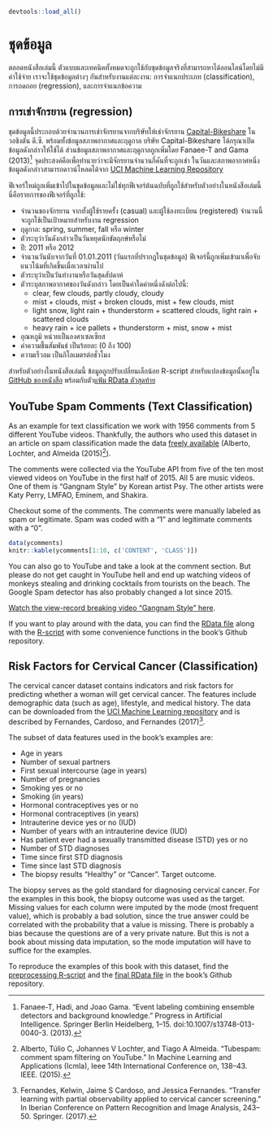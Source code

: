 ```r
devtools::load_all()
```


# ชุดข้อมูล {#data}

ตลอดหนังสือเล่มนี้ ตัวแบบและเทคนิคทั้งหมดจะถูกใช้กับชุดข้อมูลจริงที่สามารถหาได้ออนไลน์โดยไม่มีค่าใช้จ่าย
เราจะใช้ชุดข้อมูลต่างๆ กันสำหรับงานแต่ละงาน:
การจำแนกประเภท (classification), การถดถอย (regression), และการจำแนกข้อความ

## การเช่าจักรยาน (regression) {#bike-data}
ชุดข้อมูลนี้ประกอบด้วยจำนวนการเช่าจักรยานจากบริษัทให้เช่าจักรยาน [Capital-Bikeshare](https://www.capitalbikeshare.com/) ในวอชิงตัน ดี.ซี.
พร้อมทั้งข้อมูลสภาพอากาศและฤดูกาล
บริษัท Capital-Bikeshare ได้กรุณาเปิดข้อมูลดังกล่าวให้ใช้ได้
ส่วนข้อมูลสภาพอากาศและฤดูกาลถูกเพิ่มโดย Fanaee-T and Gama (2013)[^Fanaee] 
จุดประสงค์คือเพื่อทำนายว่าจะมีจักรยานจำนวนกี่คันที่จะถูกเช่า ในวันและสภาพอากาศหนึ่ง
ข้อมูลดังกล่าวสามารถดาวน์โหลดได้จาก [UCI Machine Learning Repository](http://archive.ics.uci.edu/ml/datasets/Bike+Sharing+Dataset)

ฟีเจอร์ใหม่ถูกเพิ่มเข้าไปในชุดข้อมูลและไม่ใช่ทุกฟีเจอร์ต้นฉบับที่ถูกใช้สำหรับตัวอย่างในหนังสือเล่มนี้
นี่คือรายการของฟีเจอร์ที่ถูกใช้:

- จำนวนของจักรยาน จากทั้งผู้ใช้รายครั้ง (casual) และผู้ใช้ลงทะเบียน (registered)
จำนวนนี้จะถูกใช้เป็นเป้าหมายสำหรับงาน regression
- ฤดูกาล: spring, summer, fall หรือ winter
- ตัวระบุว่าวันดังกล่าวเป็นวันหยุดนักขัตฤกษ์หรือไม่
- ปี: 2011 หรือ 2012
- จำนวนวันนับจากวันที่ 01.01.2011 (วันแรกที่ปรากฏในชุดข้อมูล)
ฟีเจอร์นี้ถูกเพิ่มเข้ามาเพื่อจับแนวโน้มที่เกิดขึ้นเมื่อเวลาผ่านไป
- ตัวระบุว่าเป็นวันทำงานหรือวันสุดสัปดาห์
- ตัวระบุสภาพอากาศของวันดังกล่าว โดยเป็นค่าใดค่าหนึ่งดังต่อไปนี้:
    - clear, few clouds, partly cloudy, cloudy
    - mist + clouds, mist + broken clouds, mist + few clouds, mist
    - light snow, light rain + thunderstorm + scattered clouds, light rain + scattered clouds
    - heavy rain + ice pallets + thunderstorm + mist, snow + mist
- อุณหภูมิ หน่วยเป็นองศาเซลเซียส
- ค่าความชื้นสัมพันธ์ เป็นร้อยละ (0 ถึง 100)
- ความเร็วลม เป็นกิโลเมตรต่อชั่วโมง

สำหรับตัวอย่างในหนังสือเล่มนี้ ข้อมูลถูกปรับเปลี่ยนเล็กน้อย
R-script สำหรับแปลงข้อมูลนั้นอยู่ใน [GitHub ของหนังสือ](https://github.com/christophM/interpretable-ml-book/blob/master/R/get-bike-sharing-dataset.R) พร้อมกับตัว[แฟ้ม RData ตัวสุดท้าย](https://github.com/christophM/interpretable-ml-book/blob/master/data/bike.RData)


<!--{pagebreak}-->

## YouTube Spam Comments (Text Classification) {#spam-data}
As an example for text classification we work with 1956 comments from 5 different YouTube videos.
Thankfully, the authors who used this dataset in an article on spam classification made the data  [freely available](https://archive.ics.uci.edu/ml/datasets/YouTube+Spam+Collection) (Alberto, Lochter, and Almeida (2015)[^Alberto]).

The comments were collected via the YouTube API from five of the ten most viewed videos on YouTube in the first half of 2015. 
All 5 are music videos.
One of them is "Gangnam Style" by Korean artist Psy. 
The other artists were Katy Perry, LMFAO, Eminem, and Shakira.


Checkout some of the comments. 
The comments were manually labeled as spam or legitimate.
Spam was coded with a "1" and legitimate comments with a "0".

```r
data(ycomments)
knitr::kable(ycomments[1:10, c('CONTENT', 'CLASS')])
```

You can also go to YouTube and take a look at the comment section.
But please do not get caught in YouTube hell and end up watching videos of monkeys stealing and drinking cocktails from tourists on the beach.
The Google Spam detector has also probably changed a lot since 2015.

[Watch the view-record breaking video "Gangnam Style" here](https://www.youtube.com/watch?v=9bZkp7q19f0&feature=player_embedded).

If you want to play around with the data, you can find the [RData file](https://github.com/christophM/interpretable-ml-book/blob/master/data/ycomments.RData) along with the [R-script](https://github.com/christophM/interpretable-ml-book/blob/master/R/get-SpamTube-dataset.R) with some convenience functions in the book's Github repository.

<!--{pagebreak}-->

## Risk Factors for Cervical Cancer (Classification) {#cervical}

The cervical cancer dataset contains indicators and risk factors for predicting whether a woman will get cervical cancer.
The features include demographic data (such as age), lifestyle, and medical history.
The data can be downloaded from the [UCI Machine Learning repository](https://archive.ics.uci.edu/ml/datasets/Cervical+cancer+%28Risk+Factors%29) and is described by Fernandes, Cardoso, and Fernandes (2017)[^Fernandes].

The subset of data features used in the book's examples are:

- Age in years
- Number of sexual partners
- First sexual intercourse (age in years)
- Number of pregnancies
- Smoking yes or no
- Smoking (in years)
- Hormonal contraceptives yes or no
- Hormonal contraceptives (in years)
- Intrauterine device yes or no (IUD)
- Number of years with an intrauterine device (IUD)
- Has patient ever had a sexually transmitted disease (STD) yes or no
- Number of STD diagnoses
- Time since first STD diagnosis
- Time since last STD diagnosis
- The biopsy results "Healthy" or "Cancer". Target outcome.

The biopsy serves as the gold standard for diagnosing cervical cancer.
For the examples in this book, the biopsy outcome was used as the target.
Missing values for each column were imputed by the mode (most frequent value), which is probably a bad solution, since the true answer could be correlated with the probability that a value is missing.
There is probably a bias because the questions are of a very private nature.
But this is not a book about missing data imputation, so the mode imputation will have to suffice for the examples.

To reproduce the examples of this book with this dataset, find the
[preprocessing R-script](https://github.com/christophM/interpretable-ml-book/blob/master/R/get-cervical-cancer-dataset.R) and the 
[final RData file](https://github.com/christophM/interpretable-ml-book/blob/master/data/cervical.RData) in the book's Github repository.

[^Fanaee]: Fanaee-T, Hadi, and Joao Gama. "Event labeling combining ensemble detectors and background knowledge." Progress in Artificial Intelligence. Springer Berlin Heidelberg, 1–15. doi:10.1007/s13748-013-0040-3. (2013).

[^Alberto]: Alberto, Túlio C, Johannes V Lochter, and Tiago A Almeida. "Tubespam: comment spam filtering on YouTube." In Machine Learning and Applications (Icmla), Ieee 14th International Conference on, 138–43. IEEE. (2015).

[^Fernandes]: Fernandes, Kelwin, Jaime S Cardoso, and Jessica Fernandes. "Transfer learning with partial observability applied to cervical cancer screening." In Iberian Conference on Pattern Recognition and Image Analysis, 243–50. Springer. (2017).
